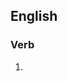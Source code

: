 ==English==

===Verb===
{{head|en|present participle}}

# {{present participle of|institutionalize|lang=en|nocat=1}}